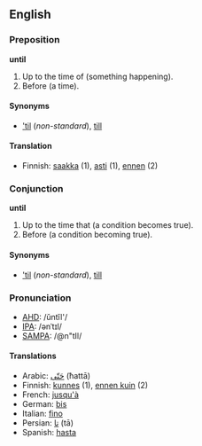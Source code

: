 ==English==

===Preposition===
'''until'''

#Up to the time of (something happening).
#Before (a time).

====Synonyms====
*[['til]] (''non-standard''), [[till]]

====Translation====
*Finnish: [[saakka]] (1), [[asti#Finnish|asti]] (1), [[ennen]] (2)

===Conjunction===
'''until'''

#Up to the time that (a condition becomes true).
#Before (a condition becoming true).

====Synonyms====
*[['til]] (''non-standard''), [[till]]

===Pronunciation===
*[[w:AHD|AHD]]: /ŭntĭl'/
*[[w:International_Phonetic_Alphabet|IPA]]: /ənˈtɪl/
*[[w:SAMPA|SAMPA]]: /@n"tIl/


====Translations====
*Arabic: [[حَتّى]] (ħattā)
*Finnish: [[kunnes]] (1), [[ennen kuin]] (2)
*French: [[jusqu'à]] <!--  ??  -->
*German: [[bis]]
*Italian: [[fino]]  <!--   ??  -->
*Persian: [[تا]] (tā)
*Spanish: [[hasta]]